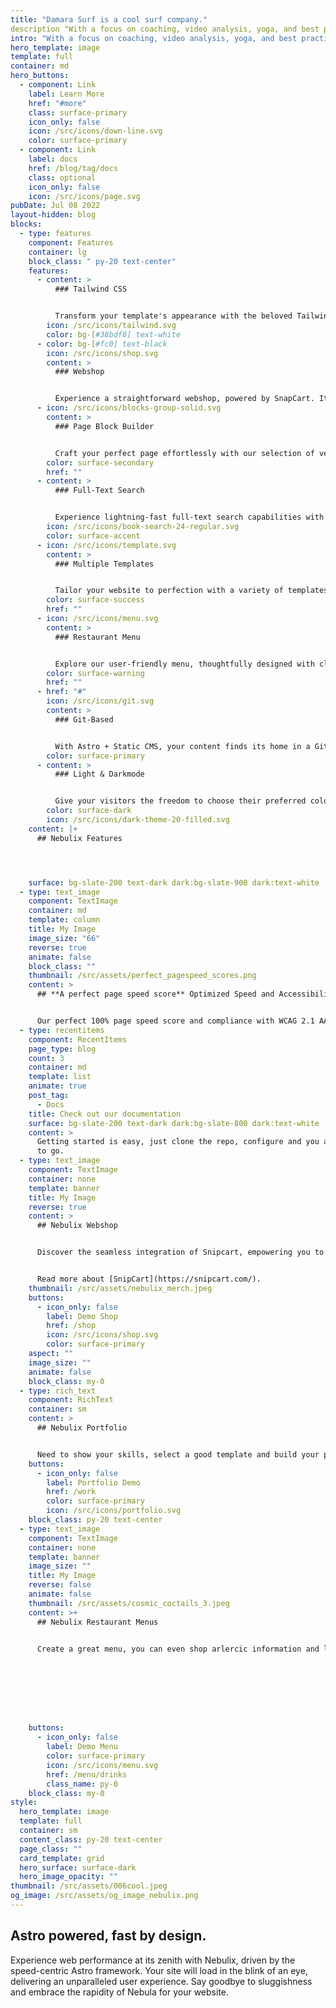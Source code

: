 ```yaml
---
title: "Damara Surf is a cool surf company."
description "With a focus on coaching, video analysis, yoga, and best practice Damara helps surfers to rapidly improve their skills."
intro: "With a focus on coaching, video analysis, yoga, and best practice Damara helps surfers rapidly improve their skills."
hero_template: image
template: full
container: md
hero_buttons:
  - component: Link
    label: Learn More
    href: "#more"
    class: surface-primary
    icon_only: false
    icon: /src/icons/down-line.svg
    color: surface-primary
  - component: Link
    label: docs
    href: /blog/tag/docs
    class: optional
    icon_only: false
    icon: /src/icons/page.svg
pubDate: Jul 08 2022
layout-hidden: blog
blocks:
  - type: features
    component: Features
    container: lg
    block_class: " py-20 text-center"
    features:
      - content: >
          ### Tailwind CSS


          Transform your template's appearance with the beloved Tailwind CSS framework. Easily customize your design, bringing your unique vision to life.
        icon: /src/icons/tailwind.svg
        color: bg-[#38bdf8] text-white
      - color: bg-[#fc0] text-black
        icon: /src/icons/shop.svg
        content: >
          ### Webshop


          Experience a straightforward webshop, powered by SnapCart. It seamlessly handles product variations and even accommodates digital products.
      - icon: /src/icons/blocks-group-solid.svg
        content: >
          ### Page Block Builder


          Craft your perfect page effortlessly with our selection of versatile blocks. Customize and extend your page exactly the way you want it.
        color: surface-secondary
        href: ""
      - content: >
          ### Full-Text Search


          Experience lightning-fast full-text search capabilities with Pagefind. Our integrated search engine seamlessly enhances your site's user experience.
        icon: /src/icons/book-search-24-regular.svg
        color: surface-accent
      - icon: /src/icons/template.svg
        content: >
          ### Multiple Templates


          Tailor your website to perfection with a variety of templates for pages, blogs, shops, portfolios, and menus. Craft each page precisely as you envision.
        color: surface-success
        href: ""
      - icon: /src/icons/menu.svg
        content: >
          ### Restaurant Menu


          Explore our user-friendly menu, thoughtfully designed with clear labels and detailed information about allergens for your dining peace of mind.
        color: surface-warning
        href: ""
      - href: "#"
        icon: /src/icons/git.svg
        content: >
          ### Git-Based


          With Astro + Static CMS, your content finds its home in a Git repository, ensuring efficient content management and collaboration.
        color: surface-primary
      - content: >
          ### Light & Darkmode


          Give your visitors the freedom to choose their preferred color scheme, ensuring a personalized browsing experience.
        color: surface-dark
        icon: /src/icons/dark-theme-20-filled.svg
    content: |+
      ## Nebulix Features




    surface: bg-slate-200 text-dark dark:bg-slate-900 dark:text-white
  - type: text_image
    component: TextImage
    container: md
    template: column
    title: My Image
    image_size: "66"
    reverse: true
    animate: false
    block_class: ""
    thumbnail: /src/assets/perfect_pagespeed_scores.png
    content: >
      ## **A perfect page speed score** Optimized Speed and Accessibility


      Our perfect 100% page speed score and compliance with WCAG 2.1 AA standards reflect our commitment. We've optimized speed and accessibility, ensuring a superior user experience for all.
  - type: recentitems
    component: RecentItems
    page_type: blog
    count: 3
    container: md
    template: list
    animate: true
    post_tag:
      - Docs
    title: Check out our documentation
    surface: bg-slate-200 text-dark dark:bg-slate-800 dark:text-white
    content: >
      Getting started is easy, just clone the repo, configure and you are ready
      to go.
  - type: text_image
    component: TextImage
    container: none
    template: banner
    title: My Image
    reverse: true
    content: >
      ## Nebulix Webshop


      Discover the seamless integration of Snipcart, empowering you to efficiently oversee your store directly within a Static CMS. Whether your offerings include digital products or physical goods, Snipcart boasts a wealth of exceptional features, making it an ideal choice for the majority of small webshops. 


      Read more about [SnipCart](https://snipcart.com/).
    thumbnail: /src/assets/nebulix_merch.jpeg
    buttons:
      - icon_only: false
        label: Demo Shop
        href: /shop
        icon: /src/icons/shop.svg
        color: surface-primary
    aspect: ""
    image_size: ""
    animate: false
    block_class: my-0
  - type: rich_text
    component: RichText
    container: sm
    content: >
      ## Nebulix Portfolio


      Need to show your skills, select a good template and build your portfolio with nebulix.
    buttons:
      - icon_only: false
        label: Portfolio Demo
        href: /work
        color: surface-primary
        icon: /src/icons/portfolio.svg
    block_class: py-20 text-center
  - type: text_image
    component: TextImage
    container: none
    template: banner
    image_size: ""
    title: My Image
    reverse: false
    animate: false
    thumbnail: /src/assets/cosmic_coctails_3.jpeg
    content: >+
      ## Nebulix Restaurant Menus


      Create a great menu, you can even shop arlercic information and labels. All menu's are mobile friendly and fast!








    buttons:
      - icon_only: false
        label: Demo Menu
        color: surface-primary
        icon: /src/icons/menu.svg
        href: /menu/drinks
        class_name: py-0
    block_class: my-0
style:
  hero_template: image
  template: full
  container: sm
  content_class: py-20 text-center
  page_class: ""
  card_template: grid
  hero_surface: surface-dark
  hero_image_opacity: ""
thumbnail: /src/assets/006cool.jpeg
og_image: /src/assets/og_image_nebulix.png
---
```


## Astro powered, fast by design.

Experience web performance at its zenith with Nebulix, driven by the speed-centric Astro framework. Your site will load in the blink of an eye, delivering an unparalleled user experience. Say goodbye to sluggishness and embrace the rapidity of Nebula for your website.
